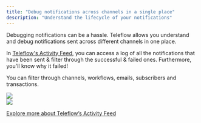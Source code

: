```yaml
---
title: "Debug notifications across channels in a single place"
description: "Understand the lifecycle of your notifications"
---
```


Debugging notifications can be a hassle. Teleflow allows you understand and debug notifications sent across different channels in one place.

In [Teleflow's Activity Feed](https://web.teleflow.khulnasoft.com/activities?utm_campaign=docs-usecases-debug), you can access a log of all the notifications that have been sent & filter through the successful & failed ones. Furthermore, you'll know why it failed!

You can filter through channels, workflows, emails, subscribers and transactions.

<Frame caption="Activity Feed">
<img src="/images/activity-feed-usecase.png" />
</Frame>

<br />

<Frame caption="Notification Detail">
<img src="/images/notification-lifecycle.png" />
</Frame>

[Explore more about Teleflow’s Activity Feed](/activity-feed/introduction)

